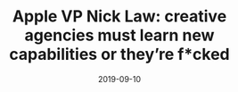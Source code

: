 ---
title: "Apple VP Nick Law: creative agencies must learn new capabilities or they’re f*cked"
description: A short reflection on user experience and design.
date: 2019-09-10
readingTime: 1
---